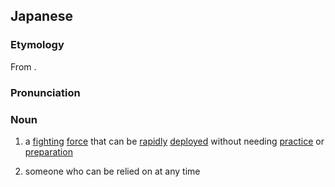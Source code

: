 ==Japanese==
{{ja-kanjitab|そく|せん|りょく|yomi=o}}

===Etymology===
From {{compound|lang=ja|即|戦力|tr1=soku|tr2=senryoku}}.

===Pronunciation===
{{ja-pron|そくせんりょく|y=o}}

===Noun===
{{ja-noun|そくせんりょく}}

# a [[fighting]] [[force]] that can be [[rapidly]] [[deployed]] without needing [[practice]] or [[preparation]]
# {{lb|ja|by extension}} someone who can be relied on at any time